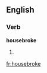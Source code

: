 ==English==

===Verb===
'''housebroke'''

# {{present participle of|[[housebreak]]}}

[[fr:housebroke]]